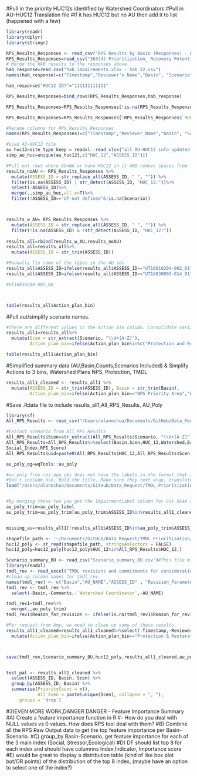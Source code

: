 #Pull in the priority HUC12s identified by Watershed Coordinators
#Pull in AU-HUC12 Translation file
#If it has HUC12 but no AU then add it to list (happened with a few)
```r
library(readr)
library(dplyr)
library(stringr)

RPS_Results_Responses <- read_csv("RPS Results by Basin (Responses) - Form Responses 2.csv")
RPS_Results_Responses=read_csv("303(d) Prioritization_ Recovery Potential Screening Tool Results by Basin (Responses) - Form Responses 1 (1).csv") #This is the updated file that includes scenario 7A Agriculture and TDS
# Merge the HAB results to the responses above.
hab_response=read_csv("hab_impairements.xlsx - hab_22.csv")
names(hab_response)=c("Timestamp","Reviewer's Name","Basin", "Scenario","Which action plan or \"bin\"?", "Which Assessment Unit led to the result?","Is there an active watershed group for this HUC?", "Are there any major point sources in the Assessment Unit?", "Additional comments","Approved TMDL in HUC?","Parameters in TMDL")

hab_response$"HUC12 ID?"="111111111111"

RPS_Results_Responses=bind_rows(RPS_Results_Responses,hab_response)

RPS_Results_Responses=RPS_Results_Responses[!is.na(RPS_Results_Responses$`HUC12 ID?`),]

RPS_Results_Responses=RPS_Results_Responses[!RPS_Results_Responses$`HUC12 ID?`%in%c("N/A"),]

#Rename columns for RPS_Results_Responses
names(RPS_Results_Responses)=c("Timestamp","Reviewer_Name","Basin", "Scenario", "Action_plan_bin","ASSESS_ID","HUC_12","Major point sources in AU", "Additional comments" ,"Approved TMDL in HUC" ,"Parameters in TMDL","Is there an active watershed group for this HUC?","Are water quality concerns in this HUC a priority for local stakeholders?")

#Load AU-HUC12 file
au_huc12=site_type_keep = readxl::read_xlsx("all AU-HUC12 info_updated 1-3-24.xlsx")
simp_au_huc=unique(au_huc12[,c("HUC_12","ASSESS_ID")])

#Pull out rows where AU=NA or have HUC12 in it AND remove spaces from
results_noAU <- RPS_Results_Responses %>%
  mutate(ASSESS_ID = str_replace_all(ASSESS_ID, " ", "")) %>%
  filter(is.na(ASSESS_ID) | str_detect(ASSESS_ID, "HUC_12:"))%>%
  select(-ASSESS_ID)%>%
  merge(.,simp_au_huc,all.x=T)%>%
  filter(!ASSESS_ID=="UT-not defined"&!is.na(Scenario))



results_w_AU= RPS_Results_Responses %>%
  mutate(ASSESS_ID = str_replace_all(ASSESS_ID, " ", "")) %>%
  filter(!is.na(ASSESS_ID) & !str_detect(ASSESS_ID, "HUC_12:"))
 
results_all=rbind(results_w_AU,results_noAU)
results_all=results_all%>%
  mutate(ASSESS_ID = str_trim(ASSESS_ID))

#Manually fix some of the typos in the AU ids
results_all$ASSESS_ID=ifelse(results_all$ASSESS_ID=="UT16010204-002_01" ,"UT16010204-002_00",results_all$ASSESS_ID)
results_all$ASSESS_ID=ifelse(results_all$ASSESS_ID=="UT16030003-014_01" ,"UT16030003-014_00",results_all$ASSESS_ID)

#UT16010204-002_00



table(results_all$Action_plan_bin)
```


#Pull out/simplify scenario names. 
```r
#There are different values in the Action Bin column. Consolidate variations
results_all1=results_all%>%
  mutate(Scen = str_extract(Scenario, "\\d+[A-Z]"),
         Action_plan_bin=ifelse(Action_plan_bin%in%c("Protection and Restoration" ,"Protection and Restproation" ),"Protection & Restoration",Action_plan_bin))

table(results_all1$Action_plan_bin)
```
#Simplified summary data (AU,Basin,Counts,Scenarios Included) & Simplify Actions to 3 bins, Watershed Plans NPS, Protection, TMDL
```r

results_all1_cleaned <- results_all1 %>%
  mutate(ASSESS_ID = str_trim(ASSESS_ID), Basin = str_trim(Basin),
         Action_plan_bin=ifelse(Action_plan_bin=="NPS Priority Area","Watershed Plan/NPS Priority Area",ifelse(Action_plan_bin=="Protection","Protection & Restoration",Action_plan_bin)))


```

#Save .Rdata file to include results_all1,All_RPS_Results, AU_Poly
```r
library(sf)
All_RPS_Results <- read_csv("/Users/alanochoa/Documents/GitHub/Data_Request/TMDL_Prioritization/Post_RPS_ANALYSIS/All_RPS results - SUMMARY.csv")

#Extract scenario from All_RPS_Results
All_RPS_Results$Scen=str_extract(All_RPS_Results$Scenario, "\\d+[A-Z]")
All_RPS_Results=All_RPS_Results%>%select(Basin,Scen,HUC_12,Watershed,Ecological_Index,Stressor_Index,
Social_Index,RPI_Score)
All_RPS_Results$uid=paste0(All_RPS_Results$HUC_12,All_RPS_Results$Scen)

au_poly_og=wqTools::au_poly

#au_poly from rps_app_obj does not have the labels in the format that I want them.
#Don't include Use, Bold the title, Make sure they text wrap, translate names to R3172 name to take less space, create separate columns for 4A and 5A impairments.
load("/Users/alanochoa/Documents/GitHub/Data_Request/TMDL_Prioritization/rps_map_label.Rdata")


#by merging these two you get the ImpairmentLabel column for Cat 5&4A and merge with TMDL label column=Label
au_poly_trim=au_poly_label
au_poly_trim=au_poly_trim[au_poly_trim$ASSESS_ID%in%results_all1_cleaned$ASSESS_ID,]


missing_au=results_all1[!results_all1$ASSESS_ID%in%au_poly_trim$ASSESS_ID,]

shapefile_path <- '~/Documents/GitHub/Data_Request/TMDL_Prioritization/RPS Shiny App/HUC12_Shapefile/Watersheds_Area.shp'
huc12_poly <- st_read(shapefile_path, stringsAsFactors = FALSE)
huc12_poly=huc12_poly[huc12_poly$HUC_12%in%All_RPS_Results$HUC_12,]

Scenario_summary_BU <- read_csv("Scenario_summary_BU.csv")#This file might have came from Google Sheet - Scenarios collapsed to beneficial uses_012924 will need to add agriculture file
library(readxl)
tmdl_rev <- read_excel("TMDL revisions and commitments for consideration in the Vision 2.0 Prioritization Process.xlsx")
#clean up column names for tmdl_rev
names(tmdl_rev) <- c("Basin","AU_NAME","ASSESS_ID" , "Revision_Parameters","Reason_for_revision", "Watershed Coordinator","Priority","Comments")
tmdl_rev <- tmdl_rev %>%
  select(-Basin,-Comments,-`Watershed Coordinator`,-AU_NAME)

tmdl_rev1=tmdl_rev%>%
  merge(.,au_poly_trim)
tmdl_rev1$Reason_for_revision <- ifelse(is.na(tmdl_rev1$Reason_for_revision),"The MAWP has requested a beneficial use change from 3A to 3B based on temperature data collected since completion of these TMDLs in 2006. By revising the TMDLs we could determine whether or not a use change is warranted.",tmdl_rev1$Reason_for_revision)

#Per request from Amy, we need to clean up some of these results.
results_all1_cleaned=results_all1_cleaned%>%select(-Timestamp,-Reviewer_Name,-`Additional comments`,-`Approved TMDL in HUC`,-`Parameters in TMDL`,-`Are water quality concerns in this HUC a priority for local stakeholders?`)%>%
  mutate(Action_plan_bin=ifelse(Action_plan_bin=="Protection & Restoration","Protection",Action_plan_bin))



save(tmdl_rev,Scenario_summary_BU,huc12_poly,results_all1_cleaned,au_poly_trim,All_RPS_Results,au_poly_og,file="RPS_Summary_Map.Rdata")


test_pal <- results_all1_cleaned %>%
  select(ASSESS_ID, Basin, Scen) %>%
  group_by(ASSESS_ID, Basin) %>%
  summarise(PriorityCount = n(),
            All_Scen = paste(unique(Scen), collapse = ", "),
    .groups = 'drop')
```

#3)EVEN MORE WORK,DANGER DANGER - Feature Importance Summary
#A) Create a feature importance function in R
#- How do you deal with NULL values vs 0 values. How does RPS tool deal with them?
#B) Combine all the RPS Raw Output data to get the top feature importance per Basin-Scenario. 
#C) group_by Basin-Scenario, get feature importance for each of the 3 main index (Social, Stressor,Ecological) 
#D) DF should list top 8 for each index and should have columnns Index,Indicator, Importance score
#E) would be great to display a distribution table (kind of like box plot but/OR points) of the distribution of the top 8 index, (maybe have an option to select one of the index?)

